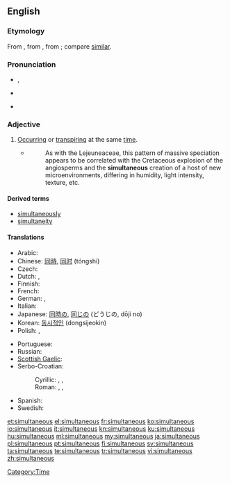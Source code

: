 ==English==

===Etymology===
From {{etyl|ML.}} {{term|simultaneus|lang=la}}, from {{term|simultim||at the same time, extended|lang=la}}, from {{etyl|la}} {{term|simul||together, at the same time|lang=la}}; compare [[similar]].

===Pronunciation===
* {{a|UK}} {{IPA|/sɪm.əlˈteɪ̯n.i.əs/}}, {{SAMPA|/sIm.@l"teIn.i.@s/}}
* {{a|US}} {{IPA|/ˌsaɪ̯m.əlˈteɪ̯n.i.əs/}}
* {{rhymes|eɪniəs}}

===Adjective===
{{en-adj|-}}

# [[occur|Occurring]] or [[transpire|transpiring]] at the same [[time]].
#* {{RQ:Schuster Hepaticae V|3-4}}
#*: As with the Lejeuneaceae, this pattern of massive speciation appears to be correlated with the Cretaceous explosion of the angiosperms and the '''simultaneous''' creation of a host of new microenvironments, differing in humidity, light intensity, texture, etc.

====Derived terms====
* [[simultaneously]]
* [[simultaneity]]

====Translations====
{{trans-top|at the same time}}
* Arabic: {{Arab|[[معا|معًا]]}} {{IPAchar|(máʕan)}}
* Chinese: [[同時]], [[同时]] (tóngshí)
* Czech: {{t|cs|současný}}
* Dutch: {{t+|nl|gelijktijdig}}, {{t+|nl|simultaan}}
* Finnish: {{t-|fi|samanaikainen}}
* French: {{t+|fr|simultané}}
* German: {{t+|de|gleichzeitig}}, {{t+|de|simultan}}
* Italian: {{t-|it|simultaneo}}
* Japanese: [[同時]]の, [[同じ]]の (どうじの, dōji no)
* Korean: [[동시적인]] (dongsijeokin)
* Polish: {{t-|pl|równoczesny|m}}, {{t+|pl|jednoczesny|m}}
{{trans-mid}}
* Portuguese: {{t+|pt|simultâneo}}
* Russian: {{t+|ru|одновременный|tr=odnovrémmenyj}}
* [[Scottish Gaelic]]: {{t-|gd|co-amail|xs=Scottish Gaelic}}
* Serbo-Croatian:
*: Cyrillic: {{t-|sh|симултан|alt=си̏мулта̄н}}, {{t-|sh|истовремен|alt=исто̀времен}}, {{t-|sh|истодобан|alt=исто̀добан}}
*: Roman: {{t-|sh|simultan|alt=sȉmultān}}, {{t-|sh|istovremen|alt=istòvremen}}, {{t-|sh|istodoban|alt=istòdoban}}
* Spanish: {{t+|es|simultáneo}}
* Swedish: {{t+|sv|samtidig}}
{{trans-bottom}}

[[Category:Time]]

[[et:simultaneous]]
[[el:simultaneous]]
[[fr:simultaneous]]
[[ko:simultaneous]]
[[io:simultaneous]]
[[it:simultaneous]]
[[kn:simultaneous]]
[[ku:simultaneous]]
[[hu:simultaneous]]
[[ml:simultaneous]]
[[my:simultaneous]]
[[ja:simultaneous]]
[[pl:simultaneous]]
[[pt:simultaneous]]
[[fi:simultaneous]]
[[sv:simultaneous]]
[[ta:simultaneous]]
[[te:simultaneous]]
[[tr:simultaneous]]
[[vi:simultaneous]]
[[zh:simultaneous]]